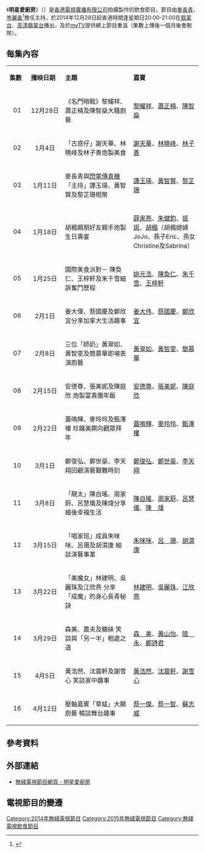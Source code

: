 {{無綫節目
| 中文節目名=明星愛廚房
| 英文節目名={{lang|en|Feastival a la Stars}}
| 圖像=[[File:TVB_Feastival_a_la_Stars.jpg|300px]]
| 監製=[[林嘉穎|林嘉穎]]
| 編導=[[徐茂盛|徐茂盛]]、[[陳心慈|陳心慈]]
| 編審=[[鄭月明|鄭月明]]
| 集數=16
| 每集長=60分鐘（連廣告）
| 類型=飲食
| 地區={{HKG}}
| 製作公司=[[香港|香港]][[電視廣播有限公司|電視廣播有限公司]]
| 主持=[[麥長青|麥長青]]、[[岑麗香|岑麗香]]
| 翡翠台視頻制式=[[16:9|16:9]] [[高清電視|高清電視]]
| 翡翠台首播日期=2014年12月28日－2015年4月12日
| 翡翠台首播時間=逢星期日 20:00－21:00（連廣告）
| 高清翡翠台視頻制式=[[16:9|16:9]] [[高清電視|高清電視]]
| 高清翡翠台首播日期=2014年12月28日－2015年4月12日
| 高清翡翠台首播時間=逢星期日 20:00－21:00（連廣告）
| 官方網站=http://programme.tvb.com/foodandtravel/feastivalalastars
}}
《'''明星愛廚房'''》（{{lang-en|'''Feastival a la Stars'''}}）是[[香港電視廣播有限公司|香港電視廣播有限公司]]拍攝製作的飲食節目。節目由[[麥長青|麥長青]]、[[岑麗香|岑麗香]]<ref>{{Cite web |url=http://www.hkcna.hk/content/2014/1217/322997.shtml |title=圖：藝人麥長青、岑麗香為美食節目《明星愛廚房》錄影 |accessdate=2014-12-19 |archive-date=2014-12-23 |archive-url=https://web.archive.org/web/20141223094057/http://www.hkcna.hk/content/2014/1217/322997.shtml |dead-url=no }}</ref>擔任主持，於2014年12月28日起香港時間逢星期日20:00-21:00在[[翡翠台|翡翠台]]、[[高清翡翠台|高清翡翠台]]播出，及於[[myTV|myTV]]提供網上節目重溫（集數上傳後一個月後會刪除）。

==每集內容==
{|class="wikitable" style="width:70%; font-size: 14px;"
|- style="background:cornflowerblue; color:white" align=center
|style="width:5%"|'''集數'''||style="width:10%"|'''播映日期'''||style="width:20%"|'''主題'''||style="width:20%"|'''嘉賓'''
|-
|align=center| 01 ||align=center| 12月28日 ||《名門暗戰》黎耀祥、蕭正楠及陳智燊大騷廚藝||[[黎耀祥|黎耀祥]]、[[蕭正楠|蕭正楠]]、[[陳智燊|陳智燊]]
|-
|align=center| 02 ||align=center| 1月4日 ||「古惑仔」謝天華、林曉峰及林子善炮製美食||[[謝天華|謝天華]]、[[林曉峰|林曉峰]]、[[林子善|林子善]]
|-
|align=center| 03 ||align=center| 1月11日 ||麥長青與[[閃電傳真機|閃電傳真機]]「主持」譚玉瑛、黃智賢及黎芷珊相聚||[[譚玉瑛|譚玉瑛]]、[[黃智賢|黃智賢]]、[[黎芷珊|黎芷珊]]
|-
|align=center| 04 ||align=center| 1月18日 ||胡楓親朋好友親手炮製生日壽宴||[[薛家燕|薛家燕]]、[[朱健鈞|朱健鈞]]、[[斑斑|斑斑]]、[[胡楓|胡楓]]（胡楓媳婦JoJo、孫子Eric、孫女Christine及Sabrina）
|-
|align=center| 05 ||align=center| 1月25日 ||國際美食派對－ 陳奐仁、王梓軒及朱千雪細訴奮鬥歷程||[[姚元浩|姚元浩]]、[[陳奐仁|陳奐仁]]、[[朱千雪|朱千雪]]、[[王梓軒|王梓軒]]
|-
|align=center| 06 ||align=center| 2月1日 ||姜大偉、蔡國慶及鄭欣宜分享加拿大生活趣事||[[姜大伟|姜大伟]]、[[蔡國慶|蔡國慶]]、[[鄭欣宜|鄭欣宜]]
|-
|align=center| 07 ||align=center| 2月8日 ||三位「師奶」黃翠如、黃智雯及簡慕華即場表演廚藝||[[黃翠如|黃翠如]]、[[黃智雯|黃智雯]]、[[簡慕華|簡慕華]]
|-
|align=center| 08 ||align=center| 2月15日 ||安德尊、張美妮及陳庭欣 炮製富貴團年飯||[[安德尊|安德尊]]、[[張美妮|張美妮]]、[[陳庭欣|陳庭欣]]
|-
|align=center| 09 ||align=center| 2月22日 ||蓋鳴輝、麥玲玲及甄澤權 珍饈美饌向觀眾拜年||[[蓋鳴輝|蓋鳴輝]]、[[麥玲玲|麥玲玲]]、[[甄澤權|甄澤權]]
|-
|align=center| 10 ||align=center| 3月1日 ||鄭俊弘、鄭世豪、李天翔回顧演藝艱難時刻||[[鄭俊弘|鄭俊弘]]、[[鄭世豪|鄭世豪]]、[[李天翔|李天翔]]
|-
|align=center| 11 ||align=center| 3月8日 ||「靚太」陳自瑤、周家蔚、呂慧儀及陳煒分享婚後幸福生活||[[陳自瑤|陳自瑤]]、[[周家蔚|周家蔚]]、[[呂慧儀|呂慧儀]]、[[陳煒|陳　煒]]
|-
|align=center| 12 ||align=center| 3月15日 ||「唱家班」成員朱咪咪、呂珊及胡渭康 細談演藝事業||[[朱咪咪|朱咪咪]]、[[呂珊|呂　珊]]、[[胡渭康|胡渭康]]
|-
|align=center| 13 ||align=center| 3月22日 ||「美魔女」林建明、吳麗珠及江欣燕 分享「成魔」的身心長青秘訣||[[林建明|林建明]]、[[吳麗珠|吳麗珠]]、[[江欣燕|江欣燕]]
|-
|align=center| 14 ||align=center| 3月29日 ||森美、農夫及糖妹 笑談與「另一半」相處之道||[[森美|森　美]]、[[黃山怡|黃山怡]]、[[陸永權|陸　永]]、[[鄭詩君|鄭詩君]]
|-
|align=center| 15 ||align=center| 4月5日 ||黃浩然、沈震軒及謝雪心 笑談家中趣事||[[黃浩然|黃浩然]]、[[沈震軒|沈震軒]]、[[謝雪心|謝雪心]]
|-
|align=center| 16 ||align=center| 4月12日 ||壓軸嘉賓「草蜢」大顯廚藝 暢談舞台趣事||[[蔡一傑|蔡一傑]]、[[蔡一智|蔡一智]]、[[蘇志威|蘇志威]]
|}

==參考資料==
{{reflist}}

==外部連結==
*[http://programme.tvb.com/foodandtravel/feastivalalastars 無綫電視節目網頁 - 明星愛廚房] {{Wayback|url=http://programme.tvb.com/foodandtravel/feastivalalastars |date=20141219121547 }}

==電視節目的變遷==
{{電視節目的變遷
|電視台={{HK}}[[無綫電視|無綫電視]][[翡翠台|翡翠台]]、[[高清翡翠台|高清翡翠台]]
|播放檔次=星期日 20:00-21:00 時段
|節目名稱=明星愛廚房<br/>（2014.12.28 - 2015.04.12）
|上一節目=[[2014年勁歌金曲優秀選第二回得獎名單|2014勁歌金曲優秀選第二回]]<br/>（2014.12.21）<span style="font-size:smaller;">（20:00-21:30）</span>
|下一節目=[[第34屆香港電影金像獎|第三十四屆香港電影金像獎頒獎典禮]]<br/>（2015.04.19）<span style="font-size:smaller;">（19:30-23:00）</span>
}}

[[Category:2014年無綫電視節目|Category:2014年無綫電視節目]]
[[Category:2015年無綫電視節目|Category:2015年無綫電視節目]]
[[Category:無綫電視飲食節目|Category:無綫電視飲食節目]]